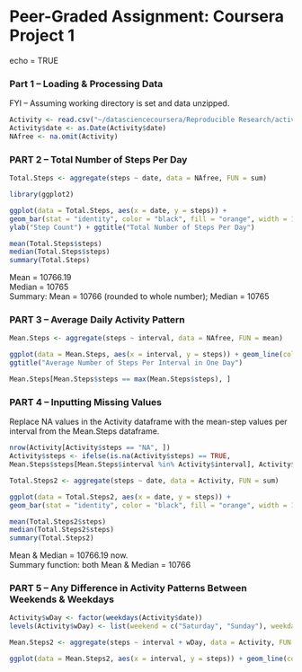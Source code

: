 # Peer-Graded Assignment: Coursera Project 1
echo = TRUE

### Part 1 -- Loading & Processing Data

FYI -- Assuming working directory is set and data unzipped.
```r
Activity <- read.csv("~/datasciencecoursera/Reproducible Research/activity.csv")
Activity$date <- as.Date(Activity$date)
NAfree <- na.omit(Activity)
```
### PART 2 -- Total Number of Steps Per Day

```r
Total.Steps <- aggregate(steps ~ date, data = NAfree, FUN = sum)

library(ggplot2)

ggplot(data = Total.Steps, aes(x = date, y = steps)) + 
geom_bar(stat = "identity", color = "black", fill = "orange", width = 1) + xlab("Date") +
ylab("Step Count") + ggtitle("Total Number of Steps Per Day")

mean(Total.Steps$steps)
median(Total.Steps$steps)
summary(Total.Steps)
```
Mean = 10766.19  
Median = 10765  
Summary: Mean = 10766 (rounded to whole number); Median = 10765  

### PART 3 -- Average Daily Activity Pattern 

```r
Mean.Steps <- aggregate(steps ~ interval, data = NAfree, FUN = mean)

ggplot(data = Mean.Steps, aes(x = interval, y = steps)) + geom_line(color = "red") + xlab("5 Minute Intervals") + ylab("Step Count") + 
ggtitle("Average Number of Steps Per Interval in One Day")

Mean.Steps[Mean.Steps$steps == max(Mean.Steps$steps), ]
```
### PART 4 -- Inputting Missing Values

Replace NA values in the Activity dataframe with the mean-step values per interval from the Mean.Steps dataframe.

```r
nrow(Activity[Activity$steps == "NA", ])
Activity$steps <- ifelse(is.na(Activity$steps) == TRUE, 
Mean.Steps$steps[Mean.Steps$interval %in% Activity$interval], Activity$steps)

Total.Steps2 <- aggregate(steps ~ date, data = Activity, FUN = sum)

ggplot(data = Total.Steps2, aes(x = date, y = steps)) + 
geom_bar(stat = "identity", color = "black", fill = "orange", width = 1) + xlab("Date") + ylab("Step Count") + ggtitle("Total Number of Steps Per Day without NA values")

mean(Total.Steps2$steps)
median(Total.Steps2$steps)
summary(Total.Steps2)
```
Mean & Median = 10766.19 now.    
Summary function: both Mean & Median = 10766  

### PART 5 -- Any Difference in Activity Patterns Between Weekends & Weekdays

```r
Activity$wDay <- factor(weekdays(Activity$date))
levels(Activity$wDay) <- list(weekend = c("Saturday", "Sunday"), weekday = c("Monday", "Tuesday", "Wednesday", "Thursday", "Friday"))

Mean.Steps2 <- aggregate(steps ~ interval + wDay, data = Activity, FUN = mean)

ggplot(data = Mean.Steps2, aes(x = interval, y = steps)) + geom_line(color = "red") + facet_wrap(~ wDay, ncol = 1)
```
 